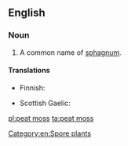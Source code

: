 ==English==

===Noun===
{{en-noun|head=[[peat]] [[moss]]|-}}

# A common name of [[sphagnum]].

====Translations====
{{trans-top|sphagnum}}
* Finnish: {{t+|fi|rahkasammal}}
{{trans-mid}}
* Scottish Gaelic: {{t|gd|mòinteach|f}}
{{trans-bottom}}

[[Category:en:Spore plants]]

[[pl:peat moss]]
[[ta:peat moss]]